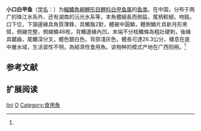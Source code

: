 {{Speciesbox
| name = 小口白甲鱼
| status = DD
| status_system = IUCN3.1
| image = 
| genus = Onychostoma
| species = lini
| authority = Wu, 1939<ref name='id6020'>{{cite web| url =http://www.bioinfo.cn/db05/BjdwSpecies.php?action=view&id=6020| title =小口白甲鱼| work =中国动物物种编目数据库| publisher =中国科学院微生物研究所| author =中国科学院动物研究所| accessdate =2009-04-11| deadurl =yes| archiveurl =https://web.archive.org/web/20160305054546/http://www.bioinfo.cn/db05/BjdwSpecies.php?action=view&id=6020| archivedate =2016-03-05}}</ref>
| synonyms = *''Varicorhinus lini''<br /><small>Wu, 1939</small>
}}

'''小口白甲鱼'''（[[学名|学名]]：{{lang|la|''Onychostoma lini''}}）为[[輻鰭魚綱|輻鰭魚綱]][[鯉形目|鯉形目]][[鲤科|鲤科]][[白甲鱼属|白甲鱼属]]的[[鱼类|鱼类]]。在中国，分布于两广的珠江水系外、还有湖南的沅光水系等，本魚體細長而側扁，尾柄較細，吻鈍，口下位，下頷邊緣具角質薄鋒，具觸鬚2對，體被中圓鱗，體側鱗片具新月形黑斑，側線完整，側線鱗46枚，背鰭邊緣內凹，末端不分枝鰭條為粗壯硬刺，後緣具鋸齒，尾鰭深分叉，體色銀白色，背部淺灰色，體長可達26.3公分，棲息在底中層水域，生活習性不明，為經濟性食用魚。该物种的模式产地在广西阳朔。<ref name='id6020'/>

== 参考文献 ==
{{reflist}}

== 扩展阅读 ==
{{refbegin}}
{{wikispecies-inline|Onychostoma lini|小口白甲鱼}}
{{refend}}
{{Taxonbar|from=Q3754265}}

[[Category:白甲鱼属|lini]]
[[Category:1939年描述的魚類|O]]
[[Category:食用魚|Category:食用魚]]

{{鯉形目小作品}}